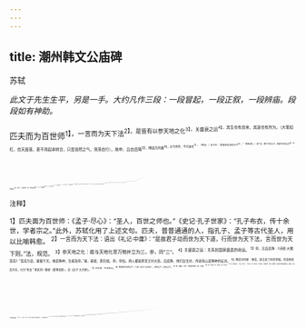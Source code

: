 ```yaml
---
---
---
```

title: 潮州韩文公庙碑
---



苏轼

*此文于先生生平，另是一手。大约凡作三段：一段冒起，一段正叙，一段辨庙。段段如有神助。*

匹夫而为百世师<sup>1】，一言而为天下法<sup>2】。是皆有以参天地之化<sup>3】，关盛衰之运<sup>4】，其生也有自来，其逝也有所为。（大笔如杠，自天面落，更不用起承转合，只是浩然之气，荡荡自行）。故申、吕自岳降<sup>5】，傅说为列星<sup>6】，古今所传，不可诬也<sup>7】。（略证。）孟子曰：“我善养吾浩然之气<sup>8】。”（笔笔如杠。）是气也，寓于寻常之中，而塞乎天地之间<sup>9】。卒然遇之<sup>10】，则王、公失其贵，晋、楚失其富<sup>11】，良、平失其智<sup>12】2，贲、育失其勇<sup>13】，仪、秦失其辩<sup>14】。（一气连写五“失其”字。）是孰使之然哉<sup>15】？其必有不依形而立，不恃力而行，不待生而存，不随死而亡者矣。（一气连写四“不”字。）故在天为星辰，在地为河岳；幽则为鬼神<sup>16】，而明则复为人<sup>17】。此理之常，无足怪者。（又一气连写四“为”字。自起至此，只是一气荡荡自行。）
自东汉以来，道丧文弊<sup>18】，异端并起<sup>19】9。（转笔作提笔，大力大人势。）历唐贞观、开元之盛<sup>3】，辅以房、杜、姚、宋而不能救<sup>20】。《曲折入题。）独韩文公起布衣<sup>2】，谈笑而麾之<sup>20】，天下靡然从公<sup>20】，复归于正<sup>2】，（正叙韩公。）盖三百年于此矣<sup>8】！（叹句得神。）文起八代之衰<sup>7】，而道济天下之溺＠，忠犯人主之怒<sup>2】，而勇夺三军之帅<sup>3】—
-（忽作对峙之文，全是一气所行。）此岂非参天地，关盛衰，浩然而独存者乎？（结住。下提笔再起。）
盖尝论天人之辨，以谓人无所不至，惟天不容伪<sup>3】。智可以欺王、公，不可以欺豚鱼<sup>3】；力可以得天下，不可以得匹夫匹妇之心<sup>3】。（大笔如杠，自天重降，荡荡一气自行。）故公之精诚，能开衡山之云<sup>3】，
而不能回宪宗之惑<sup>3】；能驯鳄鱼之暴<sup>17】，而不能弭皇甫镈、李逢吉之谤<sup>8】；能信于南海之民<sup>3】，庙食百世<sup>4】，而不能使其身一日安于朝廷之上。（笔笔如杠，一气所行。）盖公之所能者天也，其所不能者人也<sup>4】。（再结住。）
如潮人未知学，公命进士赵德为之师。自是潮之士皆笃于文行<sup>1】，延及齐民<sup>14】，至于今，号称易治。信乎孔子之言：“君子学道则爱人，小人学道则易使也<sup>4】。”（纪公于潮。）潮人之事公也<sup>4】，饮食必祭，水旱疾疫，凡有求必祷焉。（纪潮于公。）而庙在刺史公堂之后<sup>17】，民以出人为艰，前守欲请诸朝作新庙<sup>18】，不果<sup>19】。元祐五年＠，朝散郎王君涤来守是邦5，凡所以养士治民者，一以公为师。民既悦服，（凡为人作纪，最不可少是此一句。）则出令曰：“愿新公庙者听。”民欢趋之，卜地于州城之南七里9，期年而庙成<sup>3】。（纪新庙。下忽作辨难。笔笔如杠，全是一气所行。）
或曰：“公去国万里<sup>5】，而谪于潮，不能一岁而归<sup>3】。没而有知<sup>3】，其不眷恋于潮也审矣<sup>20】1”轼曰：“不然。公之神在天下者，如水之在地中，无所往而不在也。而潮人独信之深6，思之至<sup>2】“焄蒿凄怆”6，若或见之<sup>14】。譬如凿井得泉，而曰“水专在是＇6，岂理也哉<sup>4】？”（是何等名理，是何等妙论！孟子“浩然之气”被一群小儒讲坏，得先生大笔，庶几正之。）元丰七年<sup>17】，诏封公昌黎伯<sup>18】，故榜曰：“昌黎伯韩文公之庙<sup>4】。”（又补庙门上额。）
潮人请书其事于石<sup>7】，因作诗以遗之，使歌以祀公。其词曰：公昔骑龙白云乡<sup>7】，
手抉云汉分天章＠，天孙为织云绵裳<sup>13】。飘然乘风来帝旁，下与浊世扫秕糠，西游咸池略扶桑<sup>16】，草木衣被昭回光<sup>7】。追逐李、杜参翱翔<sup>18】，汗流籍、湜走且僵四，
灭没倒影不可望<sup>20】。
作书诋佛讥君王，
要观南海窥衡、湘<sup>2】，历舜九嶷吊英、皇。祝融先驱海若藏<sup>20】，约束蛟鳄如驱羊的。钧天无人帝悲伤，讴吟下招遣巫阳<sup>8】。犦牲鸡卜羞我觞<sup>8】，於粲荔丹与蕉黄。公不少留我涕滂<sup>20】，翩然被发下大荒<sup>9】。

<sup>注释】

<sup>1】匹夫面为百世师：《孟子·尽心》：“圣人，百世之师也。”《史记·孔子世家》：“孔子布衣，传十余世，学者宗之。”此外，苏轼化用了上述文句。匹夫，普普通通的人，指孔子、孟子等古代圣人，用以比喻韩愈。
<sup>2】一言而为天下法：语出《礼记·中庸》：“是故君子动而世为天下道，行而世为天下法，言而世为天下则。”法，规范。
<sup>3】参天地之化：能与天地化育万物并立为三。参，同“三”。
<sup>4】关盛衰之运：关系到国家盛衰的命运。
<sup>5】申、吕自岳降：《诗经·大雅·嵩高》“嵩高为岳，骏极于天。维岳降神，生甫及申。”甫，甫侯，即吕侯。申，申伯。两人都是周宣王时大臣。自岳降，他们出生时，传说有山岳降神的征兆。
<sup>6】傅说为列星：傅说，商王武丁时的宰相。传说他死后升天，化为“苍龙＂星区的一颗星（即傅说星）。见《庄子·大宗师》。
<sup>7】不可诬：不可否认。
<sup>8】我善养吾浩然之气：引自《孟子·公孙丑》。浩然之气，刚正之气。
<sup>9】寓：蕴藏。寻常：普通的事物。塞：充塞。
<sup>10】卒（cù促）然：突然。卒，同“猝”。
<sup>11】晋、楚失其富：《孟子·公孙丑》：“曾子曰：晋、楚之富，不可及也。”春秋时代，晋国、楚国曾一度是最为富强的诸侯国。失其富，失去了他们的财富。
<sup>12】良、平：张良、陈平。两人均为汉高祖刘邦的重要谋士，以多智善谋著称。
<sup>13】责、育：孟贲、夏育。两人均为传说中的古代勇士。
<sup>14】仪、秦：张仪、苏秦。战国时著名的纵横家，以能言善辩著称。
<sup>15】敦：谁。使之：使他们。然：这样、如此。
<sup>16】幽：幽冥、幽界。指“阴间”。
<sup>17】明：指人世间。
<sup>18】道丧文弊：道丧，指儒家的学说、道统得不到重视。文，指古文。弊，衰落、衰败。
<sup>19】异端并起：异端，指儒家以外的学派，如佛家、道家等。并起，兴盛、发展。
<sup>20】贞观：唐太宗年号。开元：唐玄宗年号。盛：盛世。
<sup>21】房、杜、姚、宋：唐朝的四位著名宰相。房、杜，房玄龄、杜如晦，唐太宗时的宰相。姚、宋，姚崇、宋璟，唐玄宗开元年间的宰相。
<sup>22】布衣：平民。
<sup>23】麾之：麾，通“挥”。这里是带领群众声讨、攻击的意思。之，它，指代“道丧文弊”、“异端并起”的世风、文风。
<sup>24】靡然：倾倒、倾服的样子。从：追随。公：指韩愈。
<sup>25】正：正统、正轨。
<sup>26】三百年：从韩愈倡导古文运动算起，至苏轼写《潮州韩文公庙碑》的元祐七年（公元1092年），时间约为三百年。
<sup>27】文起八代之衰：文，指韩愈之文。起，挽救、振起。八代，东汉、魏、晋、宋、齐、梁、陈、隋。
<sup>28】道济天下之溺：道，指韩愈所提倡的儒家孔孟之道。济，拯救。天下之溺，指全国人心为“异端”之说所迷惑。
<sup>29】忠犯人主之怒：指元和十四年（公元819年）韩愈谏迎佛骨入宫一事。韩愈因此事触怒唐宪宗，几乎被处以极刑，后经裴度等大臣的救助，改为免去刑部侍郎之职，贬为潮州（今广东潮安县）刺史。犯，指敢于触犯。人主，皇帝，指唐宪宗李纯。
<sup>30】勇夺三军之帅：勇，指韩愈在军事活动方面所表现出来的英勇气概。唐穆宗时，镇州发生兵变，韩愈奉命前往宣抚。韩愈至镇州，分析形势，阐述道理，说服了兵变的领导人王庭凑等，使镇州兵变迅速得到平定。回京后，韩愈被提升为后部侍郞。
<sup>31】天人：天道与人事。辨：区分、区别。
<sup>32】人：这里指某些利欲薰心的人。无所不至：为所欲为的意思。伪：欺诈、虚伪。
<sup>33】不可以欺豚鱼：旧说得到豚（小猪）、鱼的信任，是吉祥的。见《周易·中孚》。所以说“智巧”是不能蒙骗豚、鱼一类小动物的。
<sup>34】得：夺得。匹夫匹妇：普通男女，指平民百姓。
<sup>35】能开衡山之云：能使衡山的云雾散开。
<sup>36】不能回宪宗之惑：指韩愈虽上表谏迎佛骨，但未能使宪宗幡然醒悟而放弃迎佛骨一事。
<sup>37】能驯鳄鱼之暴：元和十四年，韩愈被贬为潮州刺史。他赴任后，了解民间疾苦，得知潮州恶溪中鳄鱼为患，决心驱走成为民害的鳄鱼，作《祭鳄鱼文》，并亲自到江边宣读此文。《新唐书·韩愈传》：“祝之夕（按：指祭告鳄鱼的当晚），暴风雷电起溪中，数日水尽涸，西徙六十里。自是，潮无鳄鱼患。”
<sup>38】弭（mǐ米）：消除。皇甫镈（bó博）、李逢吉之谤：皇甫镈，唐宪宗时曾任过宰相。韩愈被贬为潮州剌史后，曾上谢表，宪宗阅后颇为感动，想让韩愈恢复原职，但为皇甫铸谗言所阻，遂改调韩愈为袁州刺史。李逢吉，唐穆宗时曾任过宰相。他曾以恶劣的手段，挑拨韩愈与御史中丞李绅的关系，并趁机调离了两人的职务。事见《新唐书·韩愈传》。谤，毁谤、谗言。
<sup>39】南海：即潮州。潮州古时属南海郡。
<sup>40】庙食：为众人所景仰、受到立庙祭祀的殊荣。
<sup>41】天：指顺应天意。人：指人为阻挠。
<sup>42】赵德：潮州人，通经术，能文，政治及文学见解与韩愈相同。韩愈《潮州请置乡校牒》：“赵德秀才，……有文章，能知先王之道，论说且排异端，而宗孔子，可以为师矣！请摄海阳县尉，为衡推官，专勾当州学，以督生徒，兴恺悌之风。
<sup>43】笃于文行：努力加强德行修养。
<sup>44】齐民：平民、百姓。
<sup>45】“君子学道则爱人”二句：引自《论语·阳货》。
<sup>46】事：奉祀。公：指韩愈。
<sup>47】刺史公堂：州刺史办公的大堂。
<sup>48】前守：前任太守。指前任知州。朝：朝廷。
<sup>49】不果：未能办到。
<sup>50】元祐五年：即公元1090年。元祐，宋哲宗年号。
<sup>51】朝散郎：官名，从七品。王君涤：即王涤。是邦：此州。指潮州。
<sup>52】养士：培养士人。治民：治理百姓。
<sup>53】新：新建。听：听从。
<sup>54】卜地：卜选地基。
<sup>55】期年：一周年。
<sup>56】去国：离开京城长安。
<sup>57】谪：贬谪。
<sup>58】不能一岁而归：元和十四年正月，韩愈被贬潮州，同年十月改调袁州刺史，在潮州的时间不足一整年。
<sup>59】没：同“殁”，去世。
<sup>60】审：清楚、明白。
<sup>61】信：信仰。之：他，指韩愈。
<sup>62】思：思念、怀念。至：达到极点。
<sup>63】焄（xūn勋）蒿凄怆：语出《礼记·祭义》：“焄蒿凄怆，此百物之精也，神之著也。”焄蒿，指祭祀点燃的香烟和祭品散发出的气味。凄怆，指上述香烟、气味引起了人们的凄怆感情。
<sup>64】若或：仿佛、好像。见之：见到了他（韩愈）。
<sup>65】是：这里。
<sup>66】岂理也哉：难道有这样的道理吗？
<sup>67】元丰七年：公元1084年。元丰，宋神宗年号。
<sup>68】昌黎伯：韩愈的祖籍是河北昌黎，故宋代元丰年间曾追封他为昌黎伯。
<sup>69】榜：书写在木匾上。榜，此处用作动词。韩文公：韩愈谥为“文”，世称韩文公。
<sup>70】石：碑石。
<sup>71】遗：送给。
<sup>72】白云乡：帝乡。指神仙所住的地方。《庄子·天地》：“乘彼白云，至于帝乡。”
<sup>73】手抉（jüé决）云汉分天章：《诗经·大雅·棫朴》：“倬彼云汉，为章于天。”挟，挑选出。云汉，银河。章，文采。
<sup>74】天孙：星名。即织女星。
<sup>75】秕糠：比喻坏人、坏事。
<sup>76】西游咸池略扶桑：屈原《离骚》：“饮余马于咸池兮，总余辔乎扶桑。”咸池，神话传说中太阳沐浴之所。略，观赏。扶桑，神话传说中的树木名。此句用《离骚》中的典故以比喻韩愈为宣传儒道而奔走四方。
<sup>77】草木衣被昭回光：草木衣被，即“衣被草木”。衣被，披上。照回光，辉煌的金池。此句比喻韩愈的道德、文章影响深远，泽及后代。
<sup>78】李、杜：李白、杜甫。参翱翔：比翼齐飞。苏轼认为韩愈的文学成就和李白、杜甫相埒。
<sup>79】汗流籍、湜（shí十）走且僵：张籍、皇甫湜也想去追赶李、杜，奔跑得汗流浃背，仆倒在地，还是追赶不上。此句谓张籍、皇甫湜虽是韩愈的追随者，但其文学成就远远比不上韩愈。
<sup>80】灭没倒影不可望：意谓张籍、皇甫湜如同水中的倒影会很快消失，他们难以望见韩愈如悬天日月一般的光辉。
<sup>81】作书：指韩愈作《论佛骨表》一文。诋佛：抨击佛教。讥君王：讥，讽喻。君王，指唐宪宗李纯。
<sup>82】观：观览。衡、粗：衡山、湘江，都是韩愈贬官潮州途中经过的地方。
<sup>83】历：经过。九嶷：即九嶷山。相传舜帝南巡，死于苍梧之野，莽于九嶷山（今湖南宁远县南）。吊：凭吊。英、皇：即舜妃娥皇、女英，相传她们跟从舜帝南巡，也死于衡、湘之间。
<sup>84】祝融：南海之神。先驱：开路清道。海若：北海之神。藏：迫使鬼怪躲藏起来。
<sup>85】约束：控制、管教。较鳄：蛟龙、鳄鱼。驱羊：驱赶羊群。此句指韩愈在潮州为民驱逐鲟鱼一事。
<sup>86】钧天：中天。无人：缺乏贤才。帝：此外指天帝。
<sup>87】讴吟；吟唱。下招；（为韩愈）招魂。遗：派遣。巫阳：神巫名。《楚辞·招魂》：“帝告巫阳曰：＂有人在下，我欲辅之。”巫阳乃下招道：“魂兮归来！”
<sup>88】（bó博）牲：牦牛。鸡卜：古代南方流行的一种占卜法，以鸡骨上的裂纹形状来预卜吉凶。羞我觞：请享用我们进献的祭品、酒浆。
<sup>89】於（wū乌）粲：於，叹词。粲，色彩鲜艳。荔丹：荔枝红。蕉黄：香蕉黄。
<sup>90】涕：眼泪。滂：水流涌出的样子。此处形容流泪之多。
<sup>91】顧然：轻轻飘拂的样子。被发：披散着头发。下大荒：本指太阳、月亮落山。此处比喻韩愈的神灵走下大荒山冈。